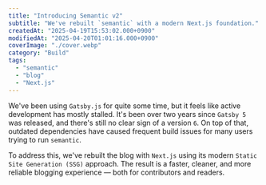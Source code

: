 ```yaml
---
title: "Introducing Semantic v2"
subtitle: "We've rebuilt `semantic` with a modern Next.js foundation."
createdAt: "2025-04-19T15:53:02.000+0900"
modifiedAt: "2025-04-20T01:01:16.000+0900"
coverImage: "./cover.webp"
category: "Build"
tags:
  - "semantic"
  - "blog"
  - "Next.js"
---
```


We've been using `Gatsby.js` for quite some time, but it feels like active development has mostly stalled. It's been over two years since `Gatsby 5` was released, and there's still no clear sign of a version `6`. On top of that, outdated dependencies have caused frequent build issues for many users trying to run `semantic`.

To address this, we've rebuilt the blog with `Next.js` using its modern `Static Site Generation (SSG)` approach. The result is a faster, cleaner, and more reliable blogging experience — both for contributors and readers.
